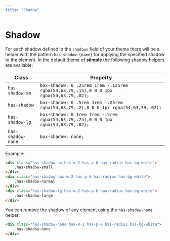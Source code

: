 ```yaml
---
title: "Shadow"
---
```


# Shadow

For each shadow defined in the `shadows` field of your theme there will be a helper with the pattern `has-shadow-{name}` for applying the specified shadow to the element. In the default theme of **siimple** the following shadow helpers are available:


| Class | Property |
|-------|----------|
| `has-shadow-sm`  | `box-shadow: 0 .25rem 1rem -.125rem rgba(54,63,79,.15),0 0 0 1px rgba(54,63,79,.02);` |
| `has-shadow` | `box-shadow: 0 .5rem 1rem -.25rem rgba(54,63,79,.2),0 0 0 1px rgba(54,63,79,.02);` |
| `has-shadow-lg`  | `box-shadow: 0 1rem 1rem -.5rem rgba(54,63,79,.25),0 0 0 1px rgba(54,63,79,.02);` |
| `has-shadow-none`   | `box-shadow: none;` |

Example:

```html live=true centered=true
<div class="has-shadow-sm has-m-2 has-p-6 has-radius has-bg-white">
    .has-shadow-small
</div>
<div class="has-shadow has-m-2 has-p-6 has-radius has-bg-white">
    .has-shadow-normal
</div>
<div class="has-shadow-lg has-m-2 has-p-6 has-radius has-bg-white">
    .has-shadow-large
</div>
```

You can remove the shadow of any element using the `has-shadow-none` helper:

```html live=true centered=true
<div class="has-shadow-none has-m-2 has-p-6 has-radius has-bg-white">
    .has-shadow-none
</div>
```
